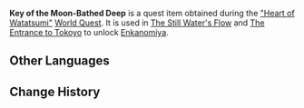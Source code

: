 {{Item Infobox
|id           = 100585
|image        = Item Key of the Moon-bathed Deep.png
|type         = Quest Items
|rarity       = 4
|description  = A strange treasure with an awkward name. It is said to have been forged from the blood of Watatsumi Omikami.
|source1      = Obtained upon completing [[The Moon-Bathed Deep]] [[World Quest]].
}}
'''Key of the Moon-Bathed Deep''' is a quest item obtained during the [["Heart of Watatsumi"]] [[World Quest]]. It is used in [[The Still Water's Flow]] and [[The Entrance to Tokoyo]] to unlock [[Enkanomiya]].

==Other Languages==
{{Other Languages
|default_hidden = 1
|en      = Key of the Moon-Bathed Deep
|zhs     = 月浴渊之钥
|zhs_rm  = Yuè Yù Yuān zhī Yào
|zht     = 月浴淵之鑰
|zht_rm  = Yuè Yù Yuān zhī Yào
|ja      = 月浴淵の鍵
|ja_rm   = Getsuyokuen no Kagi{{Assumed}}
|ko      = 월광욕 연못의 열쇠
|ko_rm   = 
|es      = Llave de las profundidades selenitas
|fr      = Clé des profondeurs baignées de lune
|ru      = Ключ бездны, омытой луной
|th      = กุญแจอาบแสงจันทร์
|th_rm   = 
|vi      = Chìa Khóa Vực Tắm Trăng
|de      = Schlüssel zur mondbeschienenen Tiefe
|id      = Key of the Moon-bathed Deep
|pt      = Chave das Profundezas Banhadas pela Lua
}}

==Change History==
{{Change History|2.1}}